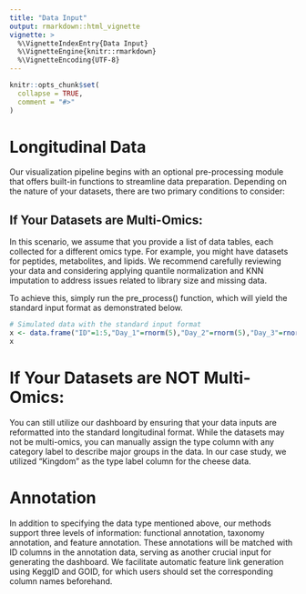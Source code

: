 ```yaml
---
title: "Data Input"
output: rmarkdown::html_vignette
vignette: >
  %\VignetteIndexEntry{Data Input}
  %\VignetteEngine{knitr::rmarkdown}
  %\VignetteEncoding{UTF-8}
---
```



```r
knitr::opts_chunk$set(
  collapse = TRUE,
  comment = "#>"
)
```

# Longitudinal Data
Our visualization pipeline begins with an optional pre-processing module that offers built-in functions to streamline data preparation. Depending on the nature of your datasets, there are two primary conditions to consider:

## If Your Datasets are Multi-Omics:
In this scenario, we assume that you provide a list of data tables, each collected for a different omics type. For example, you might have datasets for peptides, metabolites, and lipids. We recommend carefully reviewing your data and considering applying quantile normalization and KNN imputation to address issues related to library size and missing data.

To achieve this, simply run the pre_process() function, which will yield the standard input format as demonstrated below.

```r
# Simulated data with the standard input format 
x <- data.frame("ID"=1:5,"Day_1"=rnorm(5),"Day_2"=rnorm(5),"Day_3"=rnorm(5),"Day_4"=rnorm(5),"Day_5"=rnorm(5),"Day_6"=rnorm(5),"Day_7"=rnorm(5),"Day_8"=rnorm(5),"type"=c(rep("peptide",3),"lipid","metabolite"))
x
```


# If Your Datasets are NOT Multi-Omics:

You can still utilize our dashboard by ensuring that your data inputs are reformatted into the standard longitudinal format. While the datasets may not be multi-omics, you can manually assign the type column with any category label to describe major groups in the data. In our case study, we utilized "Kingdom" as the type label column for the cheese data.

# Annotation

In addition to specifying the data type mentioned above, our methods support three levels of information: functional annotation, taxonomy annotation, and feature annotation. These annotations will be matched with ID columns in the annotation data, serving as another crucial input for generating the dashboard. We facilitate automatic feature link generation using KeggID and GOID, for which users should set the corresponding column names beforehand.







